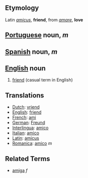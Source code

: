 ==Etymology==
Latin ''[[amicus]]'', '''friend''', from ''[[amare]]'', '''love'''

==[[Portuguese]] noun, ''m'' ==
==[[Spanish]] noun, ''m'' ==
==[[English]] noun ==

# [[friend]] (casual term in English)

==Translations==
*[[Dutch]]: [[vriend]]
*[[English]]: [[friend]]
*[[French]]: [[ami]]
*[[German]]: [[Freund]]
*[[Interlingua]]: [[amico]]
*[[Italian]]: [[amico]]
*[[Latin]]: [[amicus]]
*[[Romanica]]: [[amico]] ''m''

==Related Terms==
*[[amiga]] ''f''